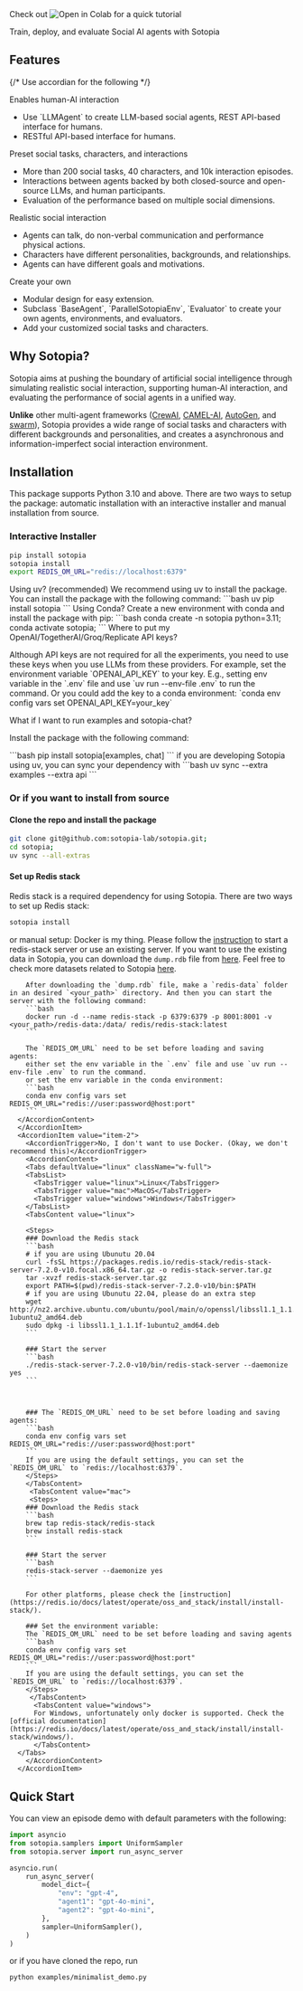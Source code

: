 

<Callout>

<div className='space-x-3 flex flex-row items-center'>
<span className='font-bold'> Check out </span>
<Link target="_blank" href="https://colab.research.google.com/github/sotopia-lab/sotopia/blob/main/notebooks/tutorials/1.1-setup.ipynb">
  <img src="https://colab.research.google.com/assets/colab-badge.svg" alt="Open in Colab"/> </Link>
<span className='font-bold'> for a quick tutorial </span>
</div>

</Callout>

Train, deploy, and evaluate Social AI agents
with <Link href="https://sotopia.world/"><span className="font-display text-xl">Sotopia</span></Link>

## Features

{/* Use accordian for the following */}

<Accordion type="single" collapsible className="w-full">
  <AccordionItem value="item-1">
      <AccordionTrigger> Enables human-AI interaction </AccordionTrigger>
      <AccordionContent>
        <div>
          <ul>
            <li>Use `LLMAgent` to create LLM-based social agents, REST API-based interface for humans.</li>
            <li>RESTful API-based interface for humans.</li>
          </ul>
        </div>
      </AccordionContent>
  </AccordionItem>
  <AccordionItem value="item-2">
      <AccordionTrigger> Preset social tasks, characters, and interactions </AccordionTrigger>
      <AccordionContent>
        <ul>
        <li>More than 200 social tasks, 40 characters, and 10k interaction episodes.</li>
        <li>Interactions between agents backed by both closed-source and open-source LLMs, and human participants.</li>
        <li>Evaluation of the performance based on multiple social dimensions.</li>
        </ul>
      </AccordionContent>
  </AccordionItem>
  <AccordionItem value="item-3">
      <AccordionTrigger> Realistic social interaction </AccordionTrigger>
      <AccordionContent>
        <ul>
          <li>Agents can talk, do non-verbal communication and performance physical actions.</li>
          <li>Characters have different personalities, backgrounds, and relationships.</li>
          <li>Agents can have different goals and motivations.</li>
        </ul>
      </AccordionContent>
  </AccordionItem>
  <AccordionItem value="item-4">
      <AccordionTrigger> Create your own </AccordionTrigger>
      <AccordionContent>
        <ul>
          <li>Modular design for easy extension.</li>
          <li>Subclass `BaseAgent`, `ParallelSotopiaEnv`, `Evaluator` to create your own agents, environments, and evaluators.</li>
          <li>Add your customized social tasks and characters.</li>
        </ul>
      </AccordionContent>
  </AccordionItem>
</Accordion>


## Why Sotopia?
Sotopia aims at pushing the boundary of artificial social intelligence through simulating realistic social interaction, supporting human-AI interaction, and evaluating the performance of social agents in a unified way.

**Unlike** other multi-agent frameworks ([CrewAI](https://www.crewai.com/), [CAMEL-AI](https://www.camel-ai.org/), [AutoGen](https://microsoft.github.io/autogen/dev/index.html), and [swarm](https://github.com/openai/swarm)), Sotopia provides a wide range of social tasks and characters with different backgrounds and personalities, and creates a asynchronous and information-imperfect social interaction environment.


## Installation
This package supports Python 3.10 and above. There are two ways to setup the package:
automatic installation with an interactive installer and manual installation from source.

### Interactive Installer
```bash
pip install sotopia
sotopia install
export REDIS_OM_URL="redis://localhost:6379"
```

<Accordion type="single" collapsible className="w-full">
      <AccordionItem value="item-1">
        <AccordionTrigger>Using uv? (recommended)</AccordionTrigger>
        <AccordionContent>
        We recommend using uv to install the package. You can install the package with the following command:
        ```bash
        uv pip install sotopia
        ```
        </AccordionContent>
      </AccordionItem>
      <AccordionItem value="item-2">
        <AccordionTrigger>Using Conda?</AccordionTrigger>
        <AccordionContent>
        Create a new environment with conda and install the package with pip:
        ```bash
        conda create -n sotopia python=3.11;
        conda activate sotopia;
        ```
        </AccordionContent>
      </AccordionItem>
      <AccordionItem value="item-3">
        <AccordionTrigger>Where to put my OpenAI/TogetherAI/Groq/Replicate API keys?</AccordionTrigger>
        <AccordionContent>
          <p>Although API keys are not required for all the experiments, you need to use these keys when you use LLMs from these providers.
          For example, set the environment variable `OPENAI_API_KEY` to your key.
          E.g., setting env variable in the `.env` file and use `uv run --env-file .env` to run the command.
          Or you could add the key to a conda environment: `conda env config vars set OPENAI_API_KEY=your_key`</p>
        </AccordionContent>
      </AccordionItem>
      <AccordionItem value="item-4">
        <AccordionTrigger>What if I want to run examples and sotopia-chat?</AccordionTrigger>
        <AccordionContent>
          <p>Install the package with the following command:</p>
          ```bash
          pip install sotopia[examples, chat]
          ```
          if you are developing Sotopia using uv, you can sync your dependency with
          ```bash
          uv sync --extra examples --extra api
          ```
        </AccordionContent>
      </AccordionItem>
</Accordion>

### Or if you want to install from source

#### Clone the repo and install the package
```bash
git clone git@github.com:sotopia-lab/sotopia.git;
cd sotopia;
uv sync --all-extras
```

#### Set up Redis stack

Redis stack is a required dependency for using Sotopia. There are two ways to set up Redis stack:

```bash
sotopia install
```

or manual setup:
<Accordion type="single" collapsible className="w-full">
      <AccordionItem value="item-1">
        <AccordionTrigger>Docker is my thing.</AccordionTrigger>
        <AccordionContent>
        Please follow the [instruction](https://redis.io/docs/stack/get-started/install/docker/) to start a redis-stack server or use an existing server. If you want to use the existing data in Sotopia, you can download the `dump.rdb` file from [here](https://cmu.box.com/shared/static/xiivc5z8rnmi1zr6vmk1ohxslylvynur). Feel free to check more datasets related to Sotopia [here](https://huggingface.co/collections/cmu-lti/sotopia-65f312c1bd04a8c4a9225e5b).

        After downloading the `dump.rdb` file, make a `redis-data` folder in an desired `<your_path>` directory. And then you can start the server with the following command:
        ```bash
        docker run -d --name redis-stack -p 6379:6379 -p 8001:8001 -v <your_path>/redis-data:/data/ redis/redis-stack:latest
        ```

        The `REDIS_OM_URL` need to be set before loading and saving agents:
        either set the env variable in the `.env` file and use `uv run --env-file .env` to run the command.
        or set the env variable in the conda environment:
        ```bash
        conda env config vars set REDIS_OM_URL="redis://user:password@host:port"
        ```
      </AccordionContent>
      </AccordionItem>
      <AccordionItem value="item-2">
        <AccordionTrigger>No, I don't want to use Docker. (Okay, we don't recommend this)</AccordionTrigger>
        <AccordionContent>
        <Tabs defaultValue="linux" className="w-full">
        <TabsList>
          <TabsTrigger value="linux">Linux</TabsTrigger>
          <TabsTrigger value="mac">MacOS</TabsTrigger>
          <TabsTrigger value="windows">Windows</TabsTrigger>
        </TabsList>
        <TabsContent value="linux">

        <Steps>
        ### Download the Redis stack
        ```bash
        # if you are using Ubunutu 20.04
        curl -fsSL https://packages.redis.io/redis-stack/redis-stack-server-7.2.0-v10.focal.x86_64.tar.gz -o redis-stack-server.tar.gz
        tar -xvzf redis-stack-server.tar.gz
        export PATH=$(pwd)/redis-stack-server-7.2.0-v10/bin:$PATH
        # if you are using Ubunutu 22.04, please do an extra step
        wget http://nz2.archive.ubuntu.com/ubuntu/pool/main/o/openssl/libssl1.1_1.1.1f-1ubuntu2_amd64.deb
        sudo dpkg -i libssl1.1_1.1.1f-1ubuntu2_amd64.deb
        ```

        ### Start the server
        ```bash
        ./redis-stack-server-7.2.0-v10/bin/redis-stack-server --daemonize yes
        ```



        ### The `REDIS_OM_URL` need to be set before loading and saving agents:
        ```bash
        conda env config vars set REDIS_OM_URL="redis://user:password@host:port"
        ```
        If you are using the default settings, you can set the `REDIS_OM_URL` to `redis://localhost:6379`.
        </Steps>
        </TabsContent>
         <TabsContent value="mac">
         <Steps>
        ### Download the Redis stack
        ```bash
        brew tap redis-stack/redis-stack
        brew install redis-stack
        ```

        ### Start the server
        ```bash
        redis-stack-server --daemonize yes
        ```

        For other platforms, please check the [instruction](https://redis.io/docs/latest/operate/oss_and_stack/install/install-stack/).

        ### Set the environment variable:
        The `REDIS_OM_URL` need to be set before loading and saving agents
        ```bash
        conda env config vars set REDIS_OM_URL="redis://user:password@host:port"
        ```
        If you are using the default settings, you can set the `REDIS_OM_URL` to `redis://localhost:6379`.
        </Steps>
         </TabsContent>
          <TabsContent value="windows">
          For Windows, unfortunately only docker is supported. Check the [official documentation](https://redis.io/docs/latest/operate/oss_and_stack/install/install-stack/windows/).
          </TabsContent>
      </Tabs>
        </AccordionContent>
      </AccordionItem>
</Accordion>

## Quick Start

You can view an episode demo with default parameters with the following:
```python
import asyncio
from sotopia.samplers import UniformSampler
from sotopia.server import run_async_server

asyncio.run(
    run_async_server(
        model_dict={
            "env": "gpt-4",
            "agent1": "gpt-4o-mini",
            "agent2": "gpt-4o-mini",
        },
        sampler=UniformSampler(),
    )
)
```
or if you have cloned the repo, run
```bash
python examples/minimalist_demo.py
```
